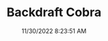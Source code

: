 ---
width: 2000
height: 1333
title: Backdraft Cobra
description: Backdraft Cobra powered by an Iconic 427
date: 11/30/2022 8:23:51 AM
cameraMake: Sony
cameraModel: ILCE-7M3
lens: 85mm F1.4 DG DN | Art 020
settingsfStop: f/1.4
settingsISO: ISO 100
settingsShutter: 1/400
settingsFocalLength: 85 mm
---